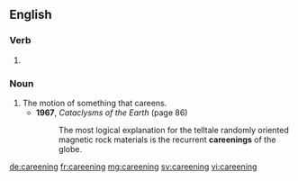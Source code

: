 ==English==

===Verb===
{{head|en|present participle}}

# {{present participle of|careen|lang=en}}

===Noun===
{{en-noun}}

# The motion of something that careens.
#* '''1967''', ''Cataclysms of the Earth'' (page 86)
#*: The most logical explanation for the telltale randomly oriented magnetic rock materials is the recurrent '''careenings''' of the globe.

[[de:careening]]
[[fr:careening]]
[[mg:careening]]
[[sv:careening]]
[[vi:careening]]